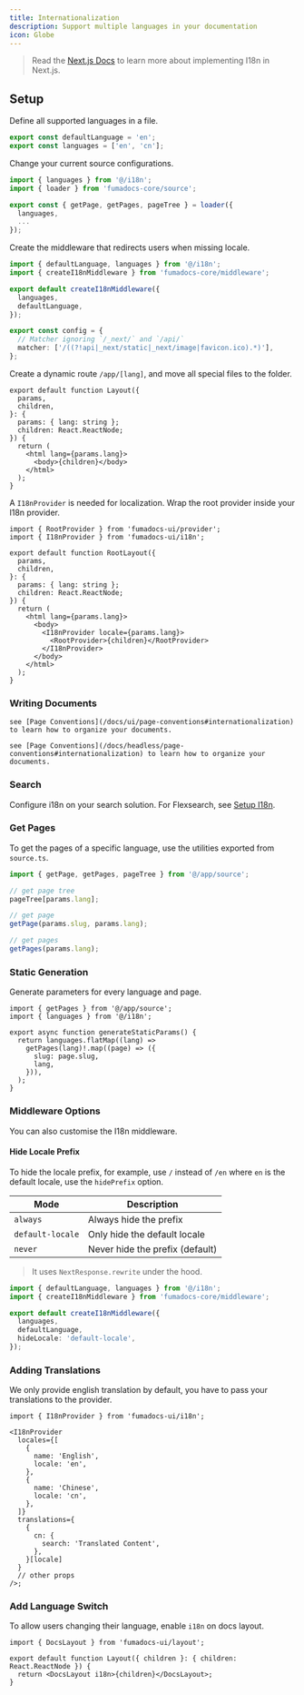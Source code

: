 ```yaml
---
title: Internationalization
description: Support multiple languages in your documentation
icon: Globe
---
```


> Read the [Next.js Docs](https://nextjs.org/docs/app/building-your-application/routing/internationalization) to learn more about implementing I18n in Next.js.

## Setup

Define all supported languages in a file.

```ts title="i18n.ts"
export const defaultLanguage = 'en';
export const languages = ['en', 'cn'];
```

Change your current source configurations.

```ts title="source.ts"
import { languages } from '@/i18n';
import { loader } from 'fumadocs-core/source';

export const { getPage, getPages, pageTree } = loader({
  languages,
  ...
});
```

Create the middleware that redirects users when missing locale.

```ts title="middleware.ts"
import { defaultLanguage, languages } from '@/i18n';
import { createI18nMiddleware } from 'fumadocs-core/middleware';

export default createI18nMiddleware({
  languages,
  defaultLanguage,
});

export const config = {
  // Matcher ignoring `/_next/` and `/api/`
  matcher: ['/((?!api|_next/static|_next/image|favicon.ico).*)'],
};
```

Create a dynamic route `/app/[lang]`, and move all special files to
the folder.

<HeadlessOnly>

```tsx title="app/[lang]/layout.tsx"
export default function Layout({
  params,
  children,
}: {
  params: { lang: string };
  children: React.ReactNode;
}) {
  return (
    <html lang={params.lang}>
      <body>{children}</body>
    </html>
  );
}
```

</HeadlessOnly>

<UIOnly>

A `I18nProvider` is needed for localization. Wrap the root provider inside your I18n provider.

```tsx
import { RootProvider } from 'fumadocs-ui/provider';
import { I18nProvider } from 'fumadocs-ui/i18n';

export default function RootLayout({
  params,
  children,
}: {
  params: { lang: string };
  children: React.ReactNode;
}) {
  return (
    <html lang={params.lang}>
      <body>
        <I18nProvider locale={params.lang}>
          <RootProvider>{children}</RootProvider>
        </I18nProvider>
      </body>
    </html>
  );
}
```

</UIOnly>

### Writing Documents

<UIOnly>

    see [Page Conventions](/docs/ui/page-conventions#internationalization) to learn how to organize your documents.

</UIOnly>

<HeadlessOnly>

    see [Page Conventions](/docs/headless/page-conventions#internationalization) to learn how to organize your documents.

</HeadlessOnly>

### Search

Configure i18n on your search solution. For Flexsearch, see [Setup I18n](/docs/headless/search/flexsearch#internationalization).

### Get Pages

To get the pages of a specific language, use the utilities exported from
`source.ts`.

```ts
import { getPage, getPages, pageTree } from '@/app/source';

// get page tree
pageTree[params.lang];

// get page
getPage(params.slug, params.lang);

// get pages
getPages(params.lang);
```

### Static Generation

Generate parameters for every language and page.

```tsx
import { getPages } from '@/app/source';
import { languages } from '@/i18n';

export async function generateStaticParams() {
  return languages.flatMap((lang) =>
    getPages(lang)!.map((page) => ({
      slug: page.slug,
      lang,
    })),
  );
}
```

### Middleware Options

You can also customise the I18n middleware.

#### Hide Locale Prefix

To hide the locale prefix, for example, use `/` instead of `/en` where `en` is the default locale, use the `hidePrefix` option.

| Mode             | Description                     |
| ---------------- | ------------------------------- |
| `always`         | Always hide the prefix          |
| `default-locale` | Only hide the default locale    |
| `never`          | Never hide the prefix (default) |

> It uses `NextResponse.rewrite` under the hood.

```ts
import { defaultLanguage, languages } from '@/i18n';
import { createI18nMiddleware } from 'fumadocs-core/middleware';

export default createI18nMiddleware({
  languages,
  defaultLanguage,
  hideLocale: 'default-locale',
});
```

<UIOnly>

### Adding Translations

We only provide english translation by default, you have to pass your translations to the provider.

```tsx
import { I18nProvider } from 'fumadocs-ui/i18n';

<I18nProvider
  locales={[
    {
      name: 'English',
      locale: 'en',
    },
    {
      name: 'Chinese',
      locale: 'cn',
    },
  ]}
  translations={
    {
      cn: {
        search: 'Translated Content',
      },
    }[locale]
  }
  // other props
/>;
```

### Add Language Switch

To allow users changing their language, enable `i18n` on docs layout.

```tsx title="[lang]/docs/layout.tsx"
import { DocsLayout } from 'fumadocs-ui/layout';

export default function Layout({ children }: { children: React.ReactNode }) {
  return <DocsLayout i18n>{children}</DocsLayout>;
}
```

</UIOnly>

